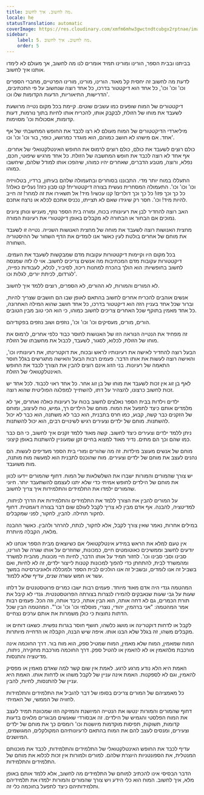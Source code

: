 ```yaml
---
title: מה לחשוב. איך לחשוב.
locale: he
statusTranslation: automatic
coverImage: https://res.cloudinary.com/xmfm6mhw3gwctndtcubgx2rptnae/image/upload/v1740337243/small_cover_educacion_fundamental_a051170f1c.webp
sidebar:
    label: 5. מה לחשוב. איך לחשוב.
    order: 5
---
```

בביתנו ובבית הספר, הורינו ומורינו תמיד אומרים לנו מה לחשוב, אך מעולם לא לימדו אותנו איך לחשוב.

לדעת מה לחשוב זה יחסית קל מאוד. הורינו, מורינו, מורינו הפרטיים, מחברי הספרים וכו' וכו' וכו', כל אחד הוא דיקטטור בדרכו, כל אחד רוצה שנחשוב על פי התכתיבים, הדרישות, התיאוריות, הדעות הקדומות שלו וכו'.

דיקטטורים של המוח שופעים כמו עשבים שוטים. קיימת בכל מקום נטייה מרושעת לשעבד את מוחו של הזולת, לבקבק אותו, להכריח אותו לחיות בתוך נורמות, דעות קדומות, אסכולות וכו' מסוימות.

מיליארדי הדיקטטורים של המוח מעולם לא רצו לכבד את החופש המחשבתי של אף אחד. אם מישהו לא חושב כמוהם, הוא מוגדר כמרושע, כופר, בור וכו' וכו' וכו'.

כולם רוצים לשעבד את כולם, כולם רוצים לרמוס את החופש האינטלקטואלי של אחרים. אף אחד לא רוצה לכבד את חופש המחשבה של הזולת. כל אחד מרגיש שיפוטי, חכם, נפלא, ורוצה, מטבע הדברים, שאחרים יהיו כמוהו, שיהפכו אותו למודל שלהם, שיחשבו כמוהו.

התעללו במוח יותר מדי. התבוננו בסוחרים ובתעמולה שלהם בעיתון, ברדיו, בטלוויזיה וכו' וכו' וכו'. התעמולה המסחרית נעשית בצורה דיקטטורית! קנו סבון כזה! נעליים כאלה! כל כך וכך פזו! כל כך וכך דולרים! קנו עכשיו! מיד! אל תשאירו את זה למחר! זה חייב להיות מיד! וכו'. חסר רק שיגידו שאם לא תצייתו, נכניס אתכם לכלא או נרצח אתכם.

האב רוצה להחדיר לבן את רעיונותיו בכוח, ומורה בית הספר נוזף, מעניש ונותן ציונים נמוכים אם הבחור או הבחורה לא מקבלים באופן דיקטטורי את רעיונות המורה.

מחצית האנושות רוצה לשעבד את מוחה של מחצית האנושות השנייה. נטייה זו לשעבד את מוחם של אחרים בולטת לעין כאשר אנו לומדים את הדף השחור של ההיסטוריה השחורה.

בכל מקום היו וקיימות דיקטטורות עקובות מדם שמבקשות לשעבד את העמים. דיקטטורות עקובות מדם המכתיבות מה אנשים צריכים לחשוב. אוי לו לזה שמנסה לחשוב בחופשיות: הוא הולך בהכרח למחנות ריכוז, לסיביר, לכלא, לעבודות כפייה, לגרדום, לכיתת יורים, לגלות וכו'.

לא המורים והמורות, לא ההורים, לא הספרים, רוצים ללמד איך לחשוב.

אנשים אוהבים להכריח אחרים לחשוב בהתאם לאופן שבו הם חושבים שצריך להיות, וברור שכל אחד בעניין הזה הוא דיקטטור בדרכו, כל אחד חושב שהוא המילה האחרונה, כל אחד מאמין בתוקף שכל האחרים צריכים לחשוב כמוהו, כי הוא הכי טוב מבין הטובים.

הורים, מורים, מעסיקים וכו' וכו' וכו', נוזפים ושוב נוזפים בפקודיהם.

זה מפחיד את הנטייה הנוראה הזו של האנושות לחוסר כבוד כלפי אחרים, לרמוס את מוחו של הזולת, לכלוא, לסגור, לשעבד, לכבול את מחשבתו של הזולת.

הבעל רוצה להחדיר לאישה את רעיונותיו לראש ובכוח, את דוקטרינתו, את רעיונותיו וכו', והאישה רוצה לעשות את אותו הדבר. פעמים רבות הבעל והאישה מתגרשים בגלל חוסר התאמה של רעיונות. בני הזוג אינם רוצים להבין את הצורך לכבד את החופש האינטלקטואלי של הזולת.

לאף בן זוג אין זכות לשעבד את מוחו של בן זוג אחר. כל אחד ראוי לכבוד. לכל אחד יש זכות לחשוב כרצונו, להצהיר על דתו, להשתייך למפלגה הפוליטית שהוא רוצה.

ילדים וילדות בבית הספר נאלצים לחשוב בכוח על רעיונות כאלה ואחרים, אך לא מלמדים אותם כיצד לתפעל את המוח. מוחם של הילדים רך, גמיש, נוח לעיצוב, ומוחם של הזקנים כבר קשה, קבוע, כמו חרס בתבנית, הוא כבר לא משתנה, הוא כבר לא יכול להשתנות. מוחם של ילדים וצעירים רגיש לשינויים רבים, הוא יכול להשתנות.

ניתן ללמד ילדים וצעירים כיצד לחשוב. קשה מאוד ללמד זקנים איך לחשוב, כי הם כבר כמו שהם וכך הם מתים. נדיר מאוד למצוא בחיים זקן שמעוניין להשתנות באופן קיצוני.

מוחם של אנשים מעוצב מילדות. זה מה שהורים ומורי בית הספר מעדיפים לעשות. הם נהנים לעצב את מוחם של ילדים וצעירים. מוח שהוכנס לתבנית הוא למעשה מוח מותנה, מוח משועבד.

יש צורך שהמורים והמורות ישברו את השלשלאות של המוח. דחוף שהמורים יידעו לכוון את מוחם של הילדים לחופש אמיתי כדי שלא יתנו לעצמם להשתעבד יותר. חיוני שהמורים ילמדו את התלמידים והתלמידות איך צריך לחשוב.

על המורים להבין את הצורך ללמד את התלמידים והתלמידות את הדרך לניתוח, למדיטציה, להבנה. אף אדם מבין לא צריך לקבל לעולם שום דבר בצורה דוגמטית. דחוף לחקור תחילה. להבין, לחקור, לפני שמקבלים.

במילים אחרות, נאמר שאין צורך לקבל, אלא לחקור, לנתח, להרהר ולהבין. כאשר ההבנה מלאה, הקבלה מיותרת.

אין טעם למלא את הראש במידע אינטלקטואלי אם כשיוצאים מבית הספר אנחנו לא יודעים לחשוב וממשיכים כאוטומטים חיים, כמכונות, שחוזרים על אותו שגרה של הורינו, סבינו וסבי סבינו וכו'. לחזור תמיד על אותו הדבר, לחיות חיי מכונות, מהבית למשרד ומהמשרד לבית, להתחתן כדי להפוך למכונות קטנות לייצור ילדים, זה לא לחיות, ואם בשביל זה אנו לומדים, ובשביל זה אנו הולכים לבית הספר ולמכללה ולאוניברסיטה במשך עשר או חמש עשרה שנים, עדיף שלא ללמוד.

המהטמה גנדי היה אדם מאוד מיוחד. פעמים רבות ישבו כמרים פרוטסטנטים על דלתו שעות על גבי שעות שנאבקים להמירו לנצרות בצורתה הפרוטסטנטית. גנדי לא קיבל את תורת הכמרים, גם לא דחה אותה, הוא הבין אותה, כיבד אותה, וזה הכל. פעמים רבות אמר המהטמה: "אני ברהמין, יהודי, נוצרי, מוסלמי וכו' וכו' וכו'". המהטמה הבין שכל הדתות נחוצות כי כולן משמרות את אותם ערכים נצחיים.

לקבל או לדחות דוקטרינה או מושג כלשהו, חושף חוסר בגרות נפשית. כשאנו דוחים או מקבלים משהו, זה בגלל שלא הבנו אותו. איפה שיש הבנה, הקבלה או הדחייה מיותרות.

המוח שמאמין, המוח שלא מאמין, המוח שמטיל ספק, הוא מוח בור. דרך החוכמה אינה מורכבת מלהאמין או לא להאמין או להטיל ספק. דרך החוכמה מורכבת מחקירה, ניתוח, מדיטציה והתנסות.

האמת היא הלא נודע מרגע לרגע. לאמת אין שום קשר למה שאדם מאמין או מפסיק להאמין, וגם לא לספקנות. האמת אינה עניין של לקבל משהו או לדחות אותו. האמת היא עניין של להתנסות, לחיות, להבין.

כל מאמציהם של המורים צריכים בסופו של דבר להוביל את התלמידים והתלמידות לחוויה של הממשי, של האמיתי.

דחוף שהמורים והמורות ינטשו את הנטייה המיושנת והמזיקה הזו שמכוונת תמיד לעצב את המוח הפלסטי והגמיש של הילדים. זה אבסורדי שאנשים מבוגרים מלאים בדעות קדומות, תשוקות, תפיסות מוקדמות מיושנות וכו' רומסים כך את מוחם של ילדים וצעירים, ומנסים לעצב להם את המוח בהתאם לרעיונותיהם המקולקלים, המגושמים, המיושנים.

עדיף לכבד את החופש האינטלקטואלי של התלמידים והתלמידות, לכבד את מוכנותם המנטלית, את הספונטניות היוצרת שלהם. למורים ולמורות אין זכות לכלוא את מוחם של התלמידים והתלמידות.

הדבר הבסיסי אינו להכתיב למוחם של התלמידים מה לחשוב, אלא ללמד אותם באופן מלא, איך לחשוב. המוח הוא כלי הידע ויש צורך שהמורים והמורות ילמדו את תלמידיהם ותלמידותיהם כיצד לתפעל בחוכמה כלי זה.

